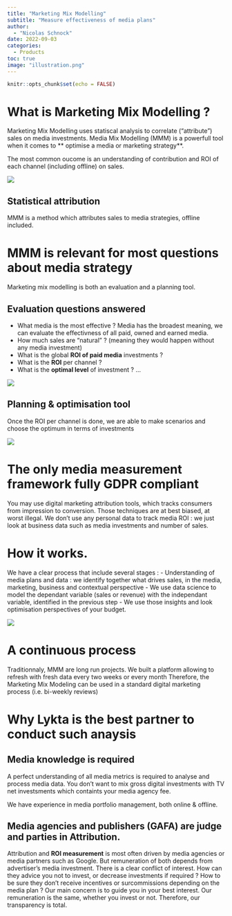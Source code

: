 ```yaml
---
title: "Marketing Mix Modelling"
subtitle: "Measure effectiveness of media plans"
author: 
  - "Nicolas Schnock"
date: 2022-09-03
categories:
  - Products
toc: true  
image: "illustration.png"
---
```


```r
knitr::opts_chunk$set(echo = FALSE)
```


# What is Marketing Mix Modelling ?

Marketing Mix Modelling uses statiscal analysis to correlate ("attribute") sales on media investments. Media Mix Modelling (MMM) is a powerfull tool when it comes to ** optimise a media or marketing strategy**.

The most common oucome is an understanding of contribution and ROI of each channel (including offline) on sales. 

:::{.column-page}
![](MMM.png)
:::

::: {.callout-note appearance="simple"}

## Statistical attribution

MMM is a method which attributes sales to media strategies, offline included.

:::


# MMM is relevant for most questions about media strategy

Marketing mix modelling is both an evaluation and a planning tool.

## Evaluation questions answered

- What media is the most effective ? Media has the broadest meaning, we can evaluate the effectivness of all paid, owned and earned media.
- How much sales are "natural" ? (meaning they would happen without any media investment)
- What is the global **ROI of paid media** investments ?
- What is the **ROI** per channel ?
- What is the **optimal level** of investment ?
...

::: {.column-margin}
![](Hill.png)
:::

## Planning & optimisation tool

Once the ROI per channel is done, we are able to make scenarios and choose the optimum in terms of investments

:::{.column-page}
![](optimisation.png)
:::

# The only media measurement framework fully GDPR compliant

You may use digital marketing attribution tools, which tracks consumers from impression to conversion. Those techniques are at best biased, at worst illegal. 
We don't use any personal data to track media ROI : we just look at business data such as media investments and number of sales. 


# How it works.

We have a clear process that include several stages :
- Understanding of media plans and data : we identify together what drives sales, in the media, marketing, business and contextual perspective
- We use data science to model the dependant variable (sales or revenue) with the independant variable, identified in the previous step
- We use those insights and look optimisation perspectives of your budget.


:::{.column-page}
![](flow.png)
:::

# A continuous process

Traditionnaly, MMM are long run projects. We built a platform allowing to refresh with fresh data every two weeks or every month
Therefore, the Marketing Mix Modeling can be used in a standard digital marketing process (i.e. bi-weekly reviews)

# Why Lykta is the best partner to conduct such anaysis

## Media knowledge is required

A perfect understanding of all media metrics is required to analyse and process media data. You don't want to mix gross digital investments with TV net investsments which containts your media agency fee.

We have experience in media portfolio management, both online & offline. 

## Media agencies and publishers (GAFA) are judge and parties in Attribution.

Attribution and **ROI measurement** is most often driven by media agencies or media partners such as Google. But remuneration of both depends from advertiser's media investment. There is a clear conflict of interest.
How can they advice you not to invest, or decrease investments if required ? How to be sure they don't receive incentives or surcommissions depending on the media plan ?
Our main concern is to guide you in your best interest. Our remuneration is the same, whether you invest or not. Therefore, our transparency is total. 

